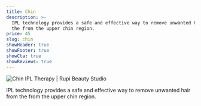 ```yaml
---
title: Chin
description: >-
  IPL technology provides a safe and effective way to remove unwanted hair from
  the from the upper chin region.
price: 45
slug: chin
showHeader: true
showFooter: true
showCta: true
showReviews: true
---
```


![Chin IPL Therapy | Rupi Beauty Studio](/uploads/services/ipl-therapy.webp 'Chin IPL Therapy  | Rupi Beauty Studio')

IPL technology provides a safe and effective way to remove unwanted hair from the from the upper chin region.
